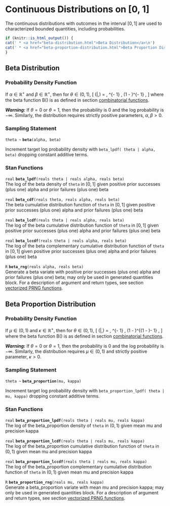 # Continuous Distributions on [0, 1]

The continuous distributions with outcomes in the interval $[0,1]$ are
used to characterized bounded quantities, including probabilities.

```r
if (knitr::is_html_output()) {
cat(' * <a href="beta-distribution.html">Beta Distribution</a>\n')
cat(' * <a href="beta-proportion-distribution.html">Beta Proportion Distribution</a>\n')
}
```

## Beta Distribution

### Probability Density Function

If $\alpha \in \mathbb{R}^+$ and $\beta \in \mathbb{R}^+$, then for
$\theta \in (0,1)$, \[ \text{Beta}(\theta|\alpha,\beta) =
\frac{1}{\mathrm{B}(\alpha,\beta)} \, \theta^{\alpha - 1} \, (1 -
\theta)^{\beta - 1} , \] where the beta function $\mathrm{B}()$ is as
defined in section [combinatorial functions](#betafun).

_**Warning:**_  If $\theta = 0$ or $\theta = 1$, then the probability
is 0 and the log probability is $-\infty$.  Similarly, the
distribution requires strictly positive parameters, $\alpha, \beta >
0$.

### Sampling Statement

`theta ~ ` **`beta`**`(alpha, beta)`

Increment target log probability density with `beta_lpdf( theta | alpha, beta)`
dropping constant additive terms.
\index{{\tt \bfseries beta}!sampling statement|hyperpage}

### Stan Functions

<!-- real; beta_lpdf; (reals theta | reals alpha, reals beta); -->
\index{{\tt \bfseries beta }!{\tt (reals theta | reals alpha, reals beta): real}|hyperpage}

`real` **`beta_lpdf`**`(reals theta | reals alpha, reals beta)`<br>\newline
The log of the beta density of `theta` in $[0,1]$ given positive prior
successes (plus one) alpha and prior failures (plus one) beta

<!-- real; beta_cdf; (reals theta, reals alpha, reals beta); -->
\index{{\tt \bfseries beta }!{\tt (reals theta, reals alpha, reals beta): real}|hyperpage}

`real` **`beta_cdf`**`(reals theta, reals alpha, reals beta)`<br>\newline
The beta cumulative distribution function of `theta` in $[0,1]$ given
positive prior successes (plus one) alpha and prior failures (plus
one) beta

<!-- real; beta_lcdf; (reals theta | reals alpha, reals beta); -->
\index{{\tt \bfseries beta }!{\tt (reals theta | reals alpha, reals beta): real}|hyperpage}

`real` **`beta_lcdf`**`(reals theta | reals alpha, reals beta)`<br>\newline
The log of the beta cumulative distribution function of `theta` in
$[0,1]$ given positive prior successes (plus one) alpha and prior
failures (plus one) beta

<!-- real; beta_lccdf; (reals theta | reals alpha, reals beta); -->
\index{{\tt \bfseries beta }!{\tt (reals theta | reals alpha, reals beta): real}|hyperpage}

`real` **`beta_lccdf`**`(reals theta | reals alpha, reals beta)`<br>\newline
The log of the beta complementary cumulative distribution function of
`theta` in $[0,1]$ given positive prior successes (plus one) alpha and
prior failures (plus one) beta

<!-- R; beta_rng; (reals alpha, reals beta); -->
\index{{\tt \bfseries beta }!{\tt (reals alpha, reals beta): R}|hyperpage}

`R` **`beta_rng`**`(reals alpha, reals beta)`<br>\newline
Generate a beta variate with positive prior successes (plus one) alpha
and prior failures (plus one) beta; may only be used in generated
quantities block. For a description of argument and return types, see
section [vectorized PRNG functions](#prng-vectorization).

## Beta Proportion Distribution

### Probability Density Function

If $\mu \in (0, 1)$ and $\kappa \in \mathbb{R}^+$, then for $\theta
\in (0,1)$, \[ \mathrm{Beta\_Proportion}(\theta|\mu,\kappa) =
\frac{1}{\mathrm{B}(\mu \kappa, (1 - \mu) \kappa)} \,
\theta^{\mu\kappa - 1} \, (1 - \theta)^{(1 - \mu)\kappa- 1} , \] where
the beta function $\mathrm{B}()$ is as defined in section
[combinatorial functions](#betafun).

_**Warning:**_  If $\theta = 0$ or $\theta = 1$, then the probability
is 0 and the log probability is $-\infty$.  Similarly, the
distribution requires $\mu \in (0, 1)$ and strictly positive
parameter, $\kappa > 0$.

### Sampling Statement

`theta ~ ` **`beta_proportion`**`(mu, kappa)`

Increment target log probability density with `beta_proportion_lpdf( theta | mu, kappa)`
dropping constant additive terms.
\index{{\tt \bfseries beta\_proportion}!sampling statement|hyperpage}

### Stan Functions

<!-- real; beta_proportion_lpdf; (reals theta | reals mu, reals kappa); -->
\index{{\tt \bfseries beta\_proportion }!{\tt (reals theta | reals mu, reals kappa): real}|hyperpage}

`real` **`beta_proportion_lpdf`**`(reals theta | reals mu, reals kappa)`<br>\newline
The log of the beta_proportion density of `theta` in $(0,1)$ given
mean mu and precision kappa

<!-- real; beta_proportion_lcdf; (reals theta | reals mu, reals kappa); -->
\index{{\tt \bfseries beta\_proportion }!{\tt (reals theta | reals mu, reals kappa): real}|hyperpage}

`real` **`beta_proportion_lcdf`**`(reals theta | reals mu, reals kappa)`<br>\newline
The log of the beta_proportion cumulative distribution function of
`theta` in $(0,1)$ given mean mu and precision kappa

<!-- real; beta_proportion_lccdf; (reals theta | reals mu, reals kappa); -->
\index{{\tt \bfseries beta\_proportion }!{\tt (reals theta | reals mu, reals kappa): real}|hyperpage}

`real` **`beta_proportion_lccdf`**`(reals theta | reals mu, reals kappa)`<br>\newline
The log of the beta_proportion complementary cumulative distribution
function of `theta` in $(0,1)$ given mean mu and precision kappa

<!-- R; beta_proportion_rng; (reals mu, reals kappa); -->
\index{{\tt \bfseries beta\_proportion }!{\tt (reals mu, reals kappa): R}|hyperpage}

`R` **`beta_proportion_rng`**`(reals mu, reals kappa)`<br>\newline
Generate a beta_proportion variate with mean mu and precision kappa;
may only be used in generated quantities block. For a description of
argument and return types, see section [vectorized PRNG functions](#prng-vectorization).

